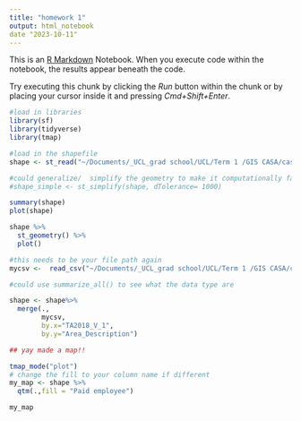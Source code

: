 ```yaml
---
title: "homework 1"
output: html_notebook
date "2023-10-11"
---
```


This is an [R Markdown](http://rmarkdown.rstudio.com) Notebook. When you execute code within the notebook, the results appear beneath the code. 

Try executing this chunk by clicking the *Run* button within the chunk or by placing your cursor inside it and pressing *Cmd+Shift+Enter*. 
```r
#load in libraries
library(sf)
library(tidyverse)
library(tmap)
```

```r
#load in the shapefile 
shape <- st_read("~/Documents/_UCL_grad school/UCL/Term 1 /GIS CASA/casa_0005_coursework/week 1/hmwk/statsnz-territorial-authority-2018-generalised-SHP/territorial-authority-2018-generalised.shp")

#could generalize/  simplify the geometry to make it computationally faster
#shape_simple <- st_simplify(shape, dTolerance= 1000)

```

```r
summary(shape)
plot(shape)
```

```r
shape %>% 
  st_geometry() %>%
  plot()
```

```r
#this needs to be your file path again
mycsv <-  read_csv("~/Documents/_UCL_grad school/UCL/Term 1 /GIS CASA/casa_0005_coursework/week 1/hmwk/Statistical Area 1 dataset for Census 2018-total-New Zealand_updated_4-11-21/subset_2018_census_part_3a_total_NZ.csv", skip = 1)  

```

```r
#could use summarize_all() to see what the data type are

shape <- shape%>%
  merge(.,
        mycsv,
        by.x="TA2018_V_1", 
        by.y="Area_Description")
```

```r
## yay made a map!! 

tmap_mode("plot")
# change the fill to your column name if different
my_map <- shape %>%
  qtm(.,fill = "Paid employee")

my_map
```

